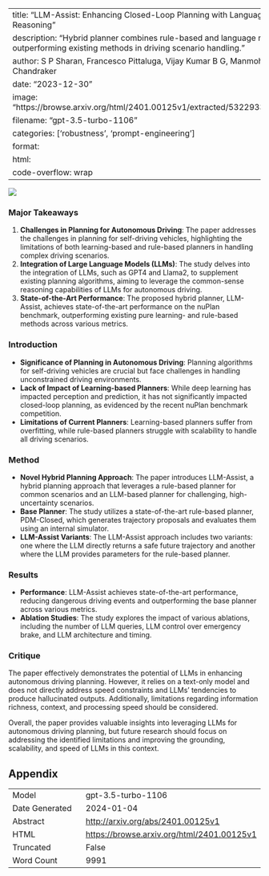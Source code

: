 
---
title: "LLM-Assist: Enhancing Closed-Loop Planning with Language-Based Reasoning"
description: "Hybrid planner combines rule-based and language models, outperforming existing methods in driving scenario handling."
author: S P Sharan, Francesco Pittaluga, Vijay Kumar B G, Manmohan Chandraker
date: "2023-12-30"
image: "https://browse.arxiv.org/html/2401.00125v1/extracted/5322933/fig/arch.png"
filename: "gpt-3.5-turbo-1106"
categories: ['robustness', 'prompt-engineering']
format:
  html:
    code-overflow: wrap
---

![](https://browse.arxiv.org/html/2401.00125v1/extracted/5322933/fig/arch.png)

### Major Takeaways
1. **Challenges in Planning for Autonomous Driving**: The paper addresses the challenges in planning for self-driving vehicles, highlighting the limitations of both learning-based and rule-based planners in handling complex driving scenarios.
2. **Integration of Large Language Models (LLMs)**: The study delves into the integration of LLMs, such as GPT4 and Llama2, to supplement existing planning algorithms, aiming to leverage the common-sense reasoning capabilities of LLMs for autonomous driving.
3. **State-of-the-Art Performance**: The proposed hybrid planner, LLM-Assist, achieves state-of-the-art performance on the nuPlan benchmark, outperforming existing pure learning- and rule-based methods across various metrics.

### Introduction
- **Significance of Planning in Autonomous Driving**: Planning algorithms for self-driving vehicles are crucial but face challenges in handling unconstrained driving environments.
- **Lack of Impact of Learning-based Planners**: While deep learning has impacted perception and prediction, it has not significantly impacted closed-loop planning, as evidenced by the recent nuPlan benchmark competition.
- **Limitations of Current Planners**: Learning-based planners suffer from overfitting, while rule-based planners struggle with scalability to handle all driving scenarios.

### Method
- **Novel Hybrid Planning Approach**: The paper introduces LLM-Assist, a hybrid planning approach that leverages a rule-based planner for common scenarios and an LLM-based planner for challenging, high-uncertainty scenarios.
- **Base Planner**: The study utilizes a state-of-the-art rule-based planner, PDM-Closed, which generates trajectory proposals and evaluates them using an internal simulator.
- **LLM-Assist Variants**: The LLM-Assist approach includes two variants: one where the LLM directly returns a safe future trajectory and another where the LLM provides parameters for the rule-based planner.

### Results
- **Performance**: LLM-Assist achieves state-of-the-art performance, reducing dangerous driving events and outperforming the base planner across various metrics.
- **Ablation Studies**: The study explores the impact of various ablations, including the number of LLM queries, LLM control over emergency brake, and LLM architecture and timing.

### Critique
The paper effectively demonstrates the potential of LLMs in enhancing autonomous driving planning. However, it relies on a text-only model and does not directly address speed constraints and LLMs' tendencies to produce hallucinated outputs. Additionally, limitations regarding information richness, context, and processing speed should be considered.

Overall, the paper provides valuable insights into leveraging LLMs for autonomous driving planning, but future research should focus on addressing the identified limitations and improving the grounding, scalability, and speed of LLMs in this context.

## Appendix

|          |          |
|----------|----------|
| Model     | gpt-3.5-turbo-1106       |
| Date Generated     | 2024-01-04       |
| Abstract | [http://arxiv.org/abs/2401.00125v1](http://arxiv.org/abs/2401.00125v1)        |
| HTML     | [https://browse.arxiv.org/html/2401.00125v1](https://browse.arxiv.org/html/2401.00125v1)       |
| Truncated       | False       |
| Word Count       | 9991       |